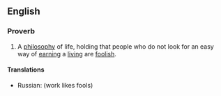==English==

===Proverb===
{{en-proverb}}

# A [[philosophy]] of life, holding that people who do not look for an easy way of [[earning]] a [[living]] are [[foolish]].

====Translations====
{{trans-top}}
* Russian: {{t|ru|рабо́та дурако́в лю́бит}} (work likes fools)
{{trans-mid}}
{{trans-bottom}}